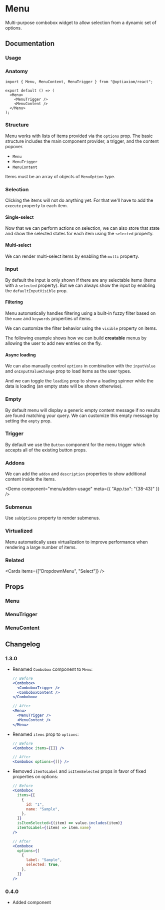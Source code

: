 
# Menu

Multi-purpose combobox widget to allow selection from a dynamic set of options.

## Documentation

### Usage

<Demo component="menu/usage" />

### Anatomy

```tsx
import { Menu, MenuContent, MenuTrigger } from "@optiaxiom/react";

export default () => (
  <Menu>
    <MenuTrigger />
    <MenuContent />
  </Menu>
);
```

### Structure

Menu works with lists of items provided via the `options` prop. The basic structure includes the main component provider, a trigger, and the content popover.

- `Menu`
- `MenuTrigger`
- `MenuContent`

Items must be an array of objects of `MenuOption` type.

<Demo component="menu/basic-usage" />

### Selection

Clicking the items will not do anything yet. For that we'll have to add the `execute` property to each item.

<Demo component="menu/content-usage" meta="{20-22}" />

#### Single-select

Now that we can perform actions on selection, we can also store that state and show the selected states for each item using the `selected` property.

<Demo component="menu/content-radio-usage" meta="{23}" />

#### Multi-select

We can render multi-select items by enabling the `multi` property.

<Demo component="menu/content-checkbox-usage" meta="{28}" />

### Input

By default the input is only shown if there are any selectable items (items with a `selected` property). But we can always show the input by enabling the `defaultInputVisible` prop.

<Demo component="menu/input-usage" meta="/defaultInputVisible/" />

#### Filtering

Menu automatically handles filtering using a built-in fuzzy filter based on the `name` and `keywords` properties of items.

We can customize the filter behavior using the `visible` property on items.

The following example shows how we can build **creatable** menus by allowing the user to add new entries on the fly.

<Demo component="menu/creatable-usage" />

#### Async loading

We can also manually control `options` in combination with the `inputValue` and `onInputValueChange` prop to load items as the user types.

And we can toggle the `loading` prop to show a loading spinner while the data is loading (an empty state will be shown otherwise).

<Demo component="menu/input-controlled-usage" meta="{55,56}" />

### Empty

By default menu will display a generic empty content message if no results are found matching your query. We can customize this empty message by setting the `empty` prop.

<Demo component="menu/empty-usage" meta="{41-43}" />

### Trigger

By default we use the `Button` component for the menu trigger which accepts all of the existing button props.

### Addons

We can add the `addon` and `description` properties to show additional content inside the items.

<Demo component="menu/addon-usage" meta={{ "App.tsx": "{38-43}" }} />

### Submenus

Use `subOptions` property to render submenus.

<Demo component="menu/nested-usage" meta="{21-30}" />

### Virtualized

Menu automatically uses virtualization to improve performance when rendering a large number of items.

<Demo component="menu/virtualized-usage" meta="{36-38}" />

### Related

<Cards items={["DropdownMenu", "Select"]} />

## Props

### Menu

<PropsTable component="Menu" />

### MenuTrigger

<PropsTable component="MenuTrigger" />

### MenuContent

<PropsTable component="MenuContent" />

## Changelog

### 1.3.0

- Renamed `Combobox` component to `Menu`:

  ```jsx
  // Before
  <Combobox>
    <ComboboxTrigger />
    <ComboboxContent />
  </Combobox>

  // After
  <Menu>
    <MenuTrigger />
    <MenuContent />
  </Menu>
  ```

- Renamed `items` prop to `options`:

  ```jsx
  // Before
  <Combobox items={[]} />

  // After
  <Combobox options={[]} />
  ```

- Removed `itemToLabel` and `isItemSelected` props in favor of fixed properties on options:

  ```jsx
  // Before
  <Combobox
    items={[
      {
        id: "1",
        name: "Sample",
      },
    ]}
    isItemSelected={(item) => value.includes(item)}
    itemToLabel={(item) => item.name}
  />

  // After
  <Combobox
    options={[
      {
        label: "Sample",
        selected: true,
      },
    ]}
  />
  ```

### 0.4.0

- Added component
